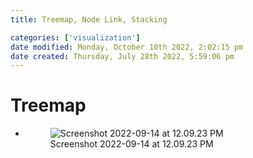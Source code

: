 ```yaml
---
title: Treemap, Node Link, Stacking

categories: ['visualization']
date modified: Monday, October 10th 2022, 2:02:15 pm
date created: Thursday, July 28th 2022, 5:59:06 pm
---
```


# Treemap
- ![Screenshot 2022-09-14 at 12.09.23 PM](images/Screenshot%202022-09-14%20at%2012.09.23%20PM.png)



